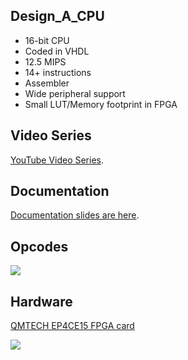 == Design_A_CPU ==

* 16-bit CPU
* Coded in VHDL
* 12.5 MIPS
* 14+ instructions
* Assembler
* Wide peripheral support
* Small LUT/Memory footprint in FPGA

== Video Series ==

[https://www.youtube.com/watch?v=ZtEJHF-pVU0&list=PLn__0BqzWEWNspQ0xkG5h-oSJ21EAet8H YouTube Video Series].

== Documentation ==

[https://github.com/douggilliland/Design_A_CPU/tree/main/Docs Documentation slides are here].

== Opcodes ==

<img src="https://raw.githubusercontent.com/douggilliland/Design_A_CPU/main/Docs/Opcodes.PNG"></img>

== Hardware ==

[https://www.aliexpress.com/item/33007471265.html?spm=a2g0o.store_pc_groupList.8148356.5.2f5a77a2912sNP QMTECH EP4CE15 FPGA card]

<img src="https://raw.githubusercontent.com/douggilliland/Design_A_CPU/main/Docs/CycloneIV_Starter_Kit_P528-cropped.jpg?token=AALUDDTXH4AAMPMJKRVL2LDA5BCOI"></img>
